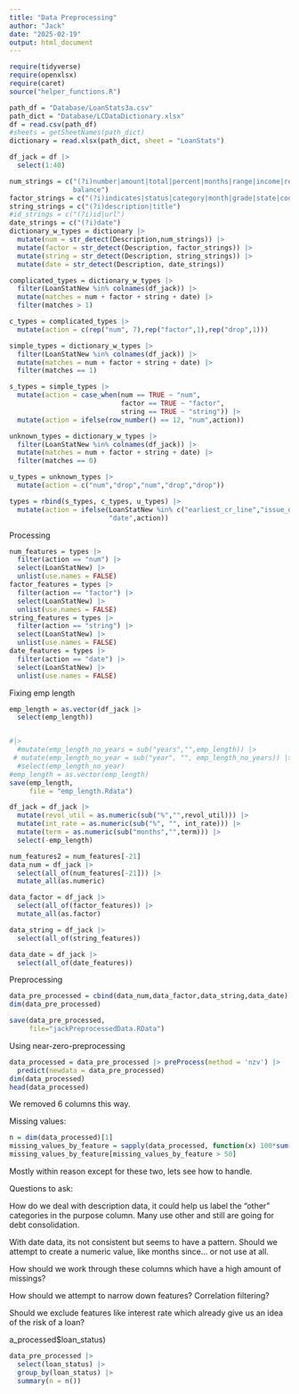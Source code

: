 ```yaml
---
title: "Data Preprocessing"
author: "Jack"
date: "2025-02-19"
output: html_document
---
```


```r
require(tidyverse)
require(openxlsx)
require(caret)
source("helper_functions.R")
```

```r
path_df = "Database/LoanStats3a.csv"
path_dict = "Database/LCDataDictionary.xlsx"
df = read.csv(path_df)
#sheets = getSheetNames(path_dict)
dictionary = read.xlsx(path_dict, sheet = "LoanStats")
```

```r
df_jack = df |> 
  select(1:40)
```

```r
num_strings = c("(?i)number|amount|total|percent|months|range|income|received|
                balance")
factor_strings = c("(?i)indicates|status|category|month|grade|state|code")
string_strings = c("(?i)description|title")
#id_strings = c("(?i)id|url")
date_strings = c("(?i)date")
dictionary_w_types = dictionary |> 
  mutate(num = str_detect(Description,num_strings)) |> 
  mutate(factor = str_detect(Description, factor_strings)) |> 
  mutate(string = str_detect(Description, string_strings)) |> 
  mutate(date = str_detect(Description, date_strings))
```

```r
complicated_types = dictionary_w_types |> 
  filter(LoanStatNew %in% colnames(df_jack)) |> 
  mutate(matches = num + factor + string + date) |> 
  filter(matches > 1)
```

```r
c_types = complicated_types |>
  mutate(action = c(rep("num", 7),rep("factor",1),rep("drop",1)))
```

```r
simple_types = dictionary_w_types |> 
  filter(LoanStatNew %in% colnames(df_jack)) |> 
  mutate(matches = num + factor + string + date) |> 
  filter(matches == 1)
```

```r
s_types = simple_types |> 
  mutate(action = case_when(num == TRUE ~ "num",
                            factor == TRUE ~ "factor",
                            string == TRUE ~ "string")) |> 
  mutate(action = ifelse(row_number() == 12, "num",action))
```

```r
unknown_types = dictionary_w_types |> 
  filter(LoanStatNew %in% colnames(df_jack)) |> 
  mutate(matches = num + factor + string + date) |> 
  filter(matches == 0)
```

```r
u_types = unknown_types |> 
  mutate(action = c("num","drop","num","drop","drop"))
```

```r
types = rbind(s_types, c_types, u_types) |> 
  mutate(action = ifelse(LoanStatNew %in% c("earliest_cr_line","issue_d"),
                         "date",action))
```

Processing

```r
num_features = types |>
  filter(action == "num") |> 
  select(LoanStatNew) |> 
  unlist(use.names = FALSE)
factor_features = types |> 
  filter(action == "factor") |> 
  select(LoanStatNew) |> 
  unlist(use.names = FALSE)
string_features = types |> 
  filter(action == "string") |> 
  select(LoanStatNew) |> 
  unlist(use.names = FALSE)
date_features = types |> 
  filter(action == "date") |> 
  select(LoanStatNew) |> 
  unlist(use.names = FALSE)
```

Fixing emp length

```r
emp_length = as.vector(df_jack |>
  select(emp_length))


#|> 
  #mutate(emp_length_no_years = sub("years","",emp_length)) |> 
 # mutate(emp_length_no_year = sub("year", "", emp_length_no_years)) |> 
  #select(emp_length_no_year)
#emp_length = as.vector(emp_length)
save(emp_length,
     file = "emp_length.Rdata")
```

```r
df_jack = df_jack |> 
  mutate(revol_util = as.numeric(sub("%","",revol_util))) |> 
  mutate(int_rate = as.numeric(sub("%", "", int_rate))) |> 
  mutate(term = as.numeric(sub("months","",term))) |> 
  select(-emp_length)
```

```r
num_features2 = num_features[-21]
data_num = df_jack |> 
  select(all_of(num_features[-21])) |> 
  mutate_all(as.numeric)
```

```r
data_factor = df_jack |> 
  select(all_of(factor_features)) |> 
  mutate_all(as.factor)
```

```r
data_string = df_jack |> 
  select(all_of(string_features))
```

```r
data_date = df_jack |> 
  select(all_of(date_features))
```

Preprocessing

```r
data_pre_processed = cbind(data_num,data_factor,data_string,data_date)
dim(data_pre_processed)
```

```r
save(data_pre_processed,
     file="jackPreprocessedData.RData")
```

Using near-zero-preprocessing

```r
data_processed = data_pre_processed |> preProcess(method = 'nzv') |> 
  predict(newdata = data_pre_processed)
dim(data_processed)
head(data_processed)
```

We removed 6 columns this way.

Missing values:

```r
n = dim(data_processed)[1]
missing_values_by_feature = sapply(data_processed, function(x) 100*sum(is.na(x))/n)
missing_values_by_feature[missing_values_by_feature > 50]
```

Mostly within reason except for these two, lets see how to handle.

Questions to ask:

How do we deal with description data, it could help us label the "other" categories in the purpose column. Many use other and still are going for debt consolidation.

With date data, its not consistent but seems to have a pattern. Should we attempt to create a numeric value, like months since... or not use at all.

How should we work through these columns which have a high amount of missings?

How should we attempt to narrow down features? Correlation filtering?

Should we exclude features like interest rate which already give us an idea of the risk of a loan?

a_processed\$loan_status)

```r
data_pre_processed |>
  select(loan_status) |> 
  group_by(loan_status) |> 
  summary(n = n())
```

```r

```
